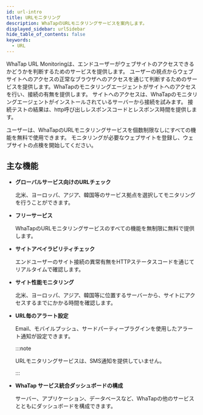 ```yaml
---
id: url-intro
title: URLモニタリング
description: WhaTapのURLモニタリングサービスを案内します。
displayed_sidebar: urlSidebar
hide_table_of_contents: false
keywords:
  - URL
---
```


<Videos url="https://whatap-landing-resource.s3.ap-northeast-2.amazonaws.com/prd/application/monitoring_step_4.mp4" />

WhaTap URL Monitoringは、エンドユーザーがウェブサイトのアクセスできるかどうかを判断するためのサービスを提供します。 ユーザーの視点からウェブサイトへのアクセスの正常なブラウザへのアクセスを通じて判断するためのサービスを提供します。WhaTapのモニタリングエージェントがサイトへのアクセスを行い、接続の有無を提供します。 サイトへのアクセスは、WhaTapのモニタリングエージェントがインストールされているサーバーから接続を試みます。 接続テストの結果は、http呼び出しレスポンスコードとレスポンス時間を提供します。 

ユーザーは、WhaTapのURLモニタリングサービスを個数制限なしにすべての機能を無料で使用できます。 モニタリングが必要なウェブサイトを登録し、ウェブサイトの点検を開始してください。 

## 主な機能

- **グローバルサービス向けのURLチェック**

  北米、ヨーロッパ、アジア、韓国等のサービス拠点を選択してモニタリングを行うことができます。

- **フリーサービス**

  WhaTapのURLモニタリングサービスのすべての機能を無制限に無料で提供します。

- **サイトアベイラビリティチェック**

  エンドユーザーのサイト接続の異常有無をHTTPステータスコードを通じてリアルタイムで確認します。

- **サイト性能モニタリング**

  北米、ヨーロッパ、アジア、韓国等に位置するサーバーから、サイトにアクセスするまでにかかる時間を確認します。

- **URL毎のアラート設定**

  Email、モバイルプッシュ、サードパーティープラグインを使用したアラート通知が設定できます。

  :::note

  URLモニタリングサービスは、SMS通知を提供していません。

  :::

- **WhaTap サービス統合ダッシュボードの構成**

  サーバー、アプリケーション、データベースなど、WhaTapの他のサービスとともにダッシュボードを構成できます。         
